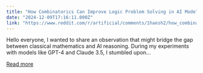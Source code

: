 ```yaml
---
title: "How Combinatorics Can Improve Logic Problem Solving in AI Models Like GPT-4"
date: "2024-12-09T17:16:11.000Z"
link: "https://www.reddit.com/r/artificial/comments/1haesh2/how_combinatorics_can_improve_logic_problem/"
---
```


Hello everyone,
 I wanted to share an observation that might bridge the gap between classical mathematics and AI reasoning. During my experiments with models like GPT-4 and Claude 3.5, I stumbled upon...

[Read more](https://www.reddit.com/r/artificial/comments/1haesh2/how_combinatorics_can_improve_logic_problem/)
